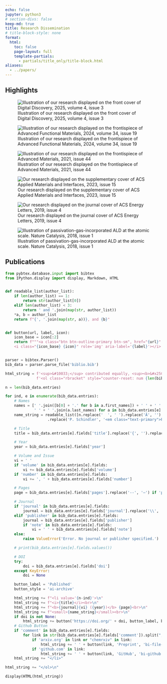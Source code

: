 ```yaml
---
echo: false
jupyter: python3
# section-divs: false
keep-md: true
title: Research Dissemination
# title-block-style: none
format:
  html:
    toc: false
    page-layout: full
    template-partials:
      - partials/title_only/title-block.html
aliases:
  - ../papers/
---
```


## Highlights

::: {layout="[[32.0,-2.0,32.0,-2.0,32.0]]"}
![Illustration of our research displayed on the front cover of Digital Discovery, 2025, volume 4, issue 3](../images/front_cover_digital_discovery.jpg)

![Illustration of our research displayed on the frontispiece of Advanced Functional Materials, 2024, volume 34, issue 19](../images/frontispiece_advfuncmat.jpg)

![Illustration of our research displayed on the frontispiece of Advanced Materials, 2021, issue 44](../images/frontispiece_advmat.jpg)
:::

::: {layout="[[32.0,-2.0,32.0,-2.0,32.0]]"}
![Our research displayed on the supplementary cover of ACS Applied Materials and Interfaces, 2023, issue 15](../images/aami_suppl_cover.jpg)

![Our research displayed on the journal cover of ACS Energy Letters, 2019, issue 4](../images/cover_ACS_EL.jpg)

![Illustration of passivation-gas-incorporated ALD at the atomic scale. Nature Catalysis, 2018, issue 1](../images/naturecat.png)
:::

## Publications

```python
from pybtex.database.input import bibtex
from IPython.display import display, Markdown, HTML


def readable_list(author_list):
    if len(author_list) == 1:
        return str(author_list[0])
    elif len(author_list) < 3:
        return ' and '.join(map(str, author_list))
    *a, b = author_list
    return f"{', '.join(map(str, a))}, and {b}"


def button(url, label, icon):
    icon_base = icon[:2]
    return f"""<a class="btn btn-outline-primary btn-sm", href="{url}" target="_blank" rel="noopener noreferrer">
    <i class="{icon_base} {icon}" role='img' aria-label='{label}'></i> {label} </a>"""


parser = bibtex.Parser()
bib_data = parser.parse_file('biblio.bib')

html_string = f'<sup>&#10033;</sup> contributed equally, <sup><b>&#x25C7;</b></sup> corresponding author<br><br>' + \
              f'<ol class="rbracket" style="counter-reset: num {len(bib_data.entries)+1};list-style-type: none;">\n'

n = len(bib_data.entries)

for ind, e in enumerate(bib_data.entries):
    # Names
    names = [' '.join([b[0] + '.' for b in a.first_names]) + ' ' + ' '.join([c[0] + '.' for c in a.middle_names]) +
             ' ' + ' '.join(a.last_names) for a in bib_data.entries[e].persons['author']]
    name_string = readable_list([n.replace('  ', ' ').replace('Â', '') for n in names]) \
                   .replace('P. Schindler', '<em class="text-primary">P. Schindler</em>').replace("+", "<sup><b>&#x25C7;</b></sup>").replace("*", "<sup>&#10033;</sup>")

    # Title
    title = bib_data.entries[e].fields['title'].replace('{', '').replace('}', '').replace('O2', 'O<sub>2</sub>').replace('O3', 'O<sub>3</sub>')

    # Year
    year = bib_data.entries[e].fields['year']

    # Volume and Issue
    vi = ' '
    if 'volume' in bib_data.entries[e].fields:
        vi += bib_data.entries[e].fields['volume']
    if 'number' in bib_data.entries[e].fields:
        vi += ', ' + bib_data.entries[e].fields['number']

    # Pages
    page = bib_data.entries[e].fields['pages'].replace('--', '–') if 'pages' in bib_data.entries[e].fields else ''

    # Journal
    if 'journal' in bib_data.entries[e].fields:
        journal = bib_data.entries[e].fields['journal'].replace('\\', '')
    elif 'publisher' in bib_data.entries[e].fields:
        journal = bib_data.entries[e].fields['publisher']
        if 'note' in bib_data.entries[e].fields:
            vi = ' ' + bib_data.entries[e].fields['note']
    else:
        raise ValueError('Error. No journal or publisher specified.')

    # print(bib_data.entries[e].fields.values())

    # DOI
    try:
        doi = bib_data.entries[e].fields['doi']
    except KeyError:
        doi = None

    button_label = 'Published'
    button_style = 'ai-archive'

    html_string += f"<li value='{n-ind}'>\n"
    html_string += f"<i>{title}</i><br>\n"
    html_string += f"<b>{journal}{vi} ({year})</b> {page}<br>\n"
    html_string += f"<small>{name_string}</small><br>\n"
    if doi is not None:
        html_string += button('https://doi.org/' + doi, button_label, button_style)
    # Github Button
    if 'comment' in bib_data.entries[e].fields:
        for link in str(bib_data.entries[e].fields['comment']).split(";"):
            if 'arxiv.org' in link or "chemrxiv" in link:
                html_string += ' ' + button(link, 'Preprint', 'bi-file-earmark-pdf')
            if 'github.com' in link:
                html_string += ' ' + button(link, 'GitHub', 'bi-github')
    html_string += "</li>"

html_string += "</ol>\n"

display(HTML(html_string))
```
